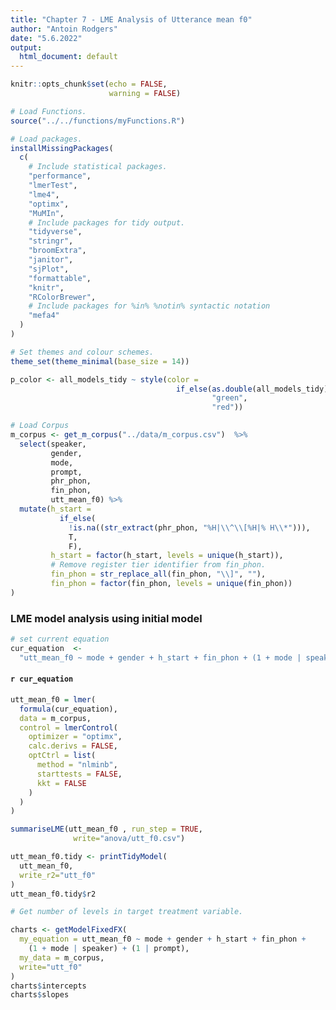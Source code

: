 ```yaml
---
title: "Chapter 7 - LME Analysis of Utterance mean f0"
author: "Antoin Rodgers"
date: "5.6.2022"
output:
  html_document: default
---
```


```r
knitr::opts_chunk$set(echo = FALSE,
                      warning = FALSE)

# Load Functions.
source("../../functions/myFunctions.R") 

# Load packages.
installMissingPackages(
  c(
    # Include statistical packages.
    "performance",
    "lmerTest",
    "lme4",
    "optimx",
    "MuMIn",
    # Include packages for tidy output.
    "tidyverse",
    "stringr",
    "broomExtra",
    "janitor",
    "sjPlot",
    "formattable",
    "knitr",
    "RColorBrewer",
    # Include packages for %in% %notin% syntactic notation
    "mefa4"
  )
)

# Set themes and colour schemes.
theme_set(theme_minimal(base_size = 14))

p_color <- all_models_tidy ~ style(color =
                                     if_else(as.double(all_models_tidy) < 0.05,
                                             "green",
                                             "red"))
```


```r
# Load Corpus
m_corpus <- get_m_corpus("../data/m_corpus.csv")  %>%
  select(speaker,
         gender,
         mode,
         prompt,
         phr_phon,
         fin_phon,
         utt_mean_f0) %>%
  mutate(h_start =
           if_else(
             !is.na((str_extract(phr_phon, "%H|\\^\\[%H|% H\\*"))),
             T,
             F),
         h_start = factor(h_start, levels = unique(h_start)),
         # Remove register tier identifier from fin_phon.
         fin_phon = str_replace_all(fin_phon, "\\]", ""),
         fin_phon = factor(fin_phon, levels = unique(fin_phon))
)

```


### LME model analysis using initial model
```r
# set current equation
cur_equation  <-
  "utt_mean_f0 ~ mode + gender + h_start + fin_phon + (1 + mode | speaker) + (1 | prompt)"

```

#### ``r cur_equation``

```r
utt_mean_f0 = lmer(
  formula(cur_equation),
  data = m_corpus,
  control = lmerControl(
    optimizer = "optimx",
    calc.derivs = FALSE,
    optCtrl = list(
      method = "nlminb",
      starttests = FALSE,
      kkt = FALSE
    )
  )
)

summariseLME(utt_mean_f0 , run_step = TRUE,
              write="anova/utt_f0.csv")
```

```r
utt_mean_f0.tidy <- printTidyModel(
  utt_mean_f0,
  write_r2="utt_f0"
)
utt_mean_f0.tidy$r2
```


```r
# Get number of levels in target treatment variable.

charts <- getModelFixedFX(
  my_equation = utt_mean_f0 ~ mode + gender + h_start + fin_phon +
    (1 + mode | speaker) + (1 | prompt),
  my_data = m_corpus,
  write="utt_f0"
)
charts$intercepts
charts$slopes

```
